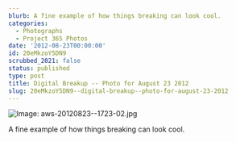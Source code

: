 ```yaml
---
blurb: A fine example of how things breaking can look cool.
categories:
  - Photographs
  - Project 365 Photos
date: '2012-08-23T00:00:00'
id: 20eMkzoY5DN9
scrubbed_2021: false
status: published
type: post
title: Digital Breakup -- Photo for August 23 2012
slug: 20eMkzoY5DN9--digital-breakup--photo-for-august-23-2012
---
```


![Image: aws-20120823--1723-02.jpg](/aws-20120823--1723-02.jpg)

A fine example of how things breaking can look cool.
